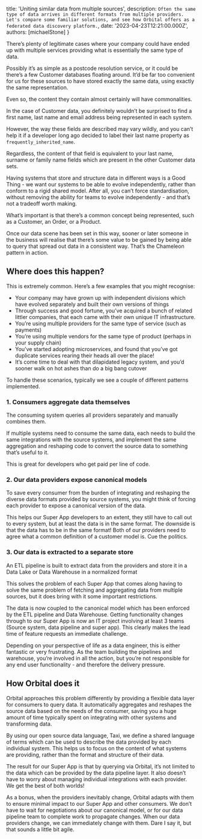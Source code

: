 
  title: 'Uniting similar data from multiple sources',
  description: `Often the same type of data arrives in different formats from multiple providers. Let's compare some familiar solutions, and see how Orbital offers as a federated data discovery platform.`,
  date: '2023-04-23T12:21:00.000Z',
  authors: [michaelStone]
}


There’s plenty of legitimate cases where your company could have ended up with multiple services
providing what is essentially the same type of data.

Possibly it’s as simple as a postcode resolution service, or it could be there’s a few Customer
databases floating around.  It’d be far too convenient for us for
these sources to have stored exactly the same data, using exactly the same representation.

Even so, the content they contain almost certainly will have commonalities.

In the case of Customer data, you definitely wouldn’t be surprised to find a first name,
last name and email address being represented in each system.

However, the way these fields are described may vary wildly, and you can’t help it if a developer long ago decided to label their last name property as `frequently_inherited_name`.

Regardless, the content of that field is equivalent to your last name, surname or family name fields which are present in the other Customer data sets.

Having systems that store and structure data in different ways is a Good Thing - we want our systems to be able to evolve independently, rather than conform to a rigid shared model. After all, you can’t force standardisation, without removing the ability for teams to evolve independently - and that’s not a tradeoff worth making.

What’s important is that there’s a common concept being represented, such as a Customer, an Order, or a Product.

Once our data scene has been set in this way, sooner or later someone in the business will realise that there’s some value to be gained by being able to query that spread out data in a consistent way.  That’s the Chameleon pattern in action.

## Where does this happen?

This is extremely common. Here’s a few examples that you might recognise:

* Your company may have grown up with independent divisions which have evolved separately and built their own versions of things
* Through success and good fortune, you’ve acquired a bunch of related littler companies, that each came with their own unique IT infrastructure.
* You’re using multiple providers for the same type of service (such as payments)
* You’re using multiple vendors for the same type of product (perhaps in your supply chain)
* You’ve started adopting microservices, and found that you’ve got duplicate services rearing their heads all over the place!
* It’s come time to deal with that dilapidated legacy system, and you’d sooner walk on hot ashes than do a big bang cutover


To handle these scenarios, typically we see a couple of different patterns implemented.

### 1. Consumers aggregate data themselves

The consuming system queries all providers separately and manually combines them.

If multiple systems need to consume the same data, each needs to build the same integrations with the source systems, and implement the same aggregation and reshaping code to convert the source data to something that’s useful to it.

This is great for developers who get paid per line of code.

<BlogImageWithCaption src={ConsumersAggreagteThemselves}
                      caption="Super App goes it alone and integrates with everyone separately"/>

### 2. Our data providers expose canonical models
To save every consumer from the burden of integrating and reshaping the diverse data formats provided by source systems, you might think of forcing each provider to expose a canonical version of the data.

This helps our Super App developers to an extent, they still have to call out to every system, but at least the data is in the same format. The downside is that the data has to be in the same format! Both of our providers need to agree what a common definition of a customer model is. Cue the politics.

<BlogImageWithCaption src={ExposeCanonincalModels}
                      caption="Super App, System 1 and System 2 convene a UN summit to agree a model"/>

### 3. Our data is extracted to a separate  store
An ETL pipeline is built to extract data from the providers and store it in a Data Lake or Data Warehouse in a normalized format

<BlogImageWithCaption src={DataInASeperateStore}
                      caption="Super App hitches it's feature cart to the world's longest train"/>

This solves the problem of each Super App that comes along having to solve the same problem of fetching and aggregating data from multiple sources, but it does bring with it some important restrictions.

The data is now coupled to the canonical model which has been enforced by the ETL pipeline and Data Warehouse. Getting functionality changes through to our Super App is now an IT project involving at least 3 teams (Source system, data pipeline and super app). This clearly makes the lead time of feature requests an immediate challenge.

Depending on your perspective of life as a data engineer, this is either fantastic or very frustrating.  As the team building the pipelines and warehouse, you’re involved in all the action, but you’re not responsible for any end user functionality - and therefore the delivery pressure.

## How Orbital does it

Orbital approaches this problem differently by providing a flexible data layer for consumers to query data. It automatically aggregates and reshapes the source data based on the needs of the consumer, saving you a huge amount of time typically spent on integrating with other systems and transforming data.


<BlogImageWithCaption src={HowOrbitalDoesIt}
                      caption="Super App asks it's trusty friend Orbital to worry about how to resolve the data it needs"/>

By using our open source data language, Taxi, we define a shared language of terms which can be used to describe the data provided by each individual system. This helps us to focus on the content of what systems are providing, rather than the format and structure of their data.

The result for our Super App is that by querying via Orbital, it’s not limited to the data which can be provided by the data pipeline layer. It also doesn’t have to worry about managing individual integrations with each provider. We get the best of both worlds!

As a bonus, when the providers inevitably change, Orbital adapts with them to ensure minimal impact to our Super App and other consumers. We don’t have to wait for negotiations about our canonical model, or for our data pipeline team to complete work to propagate changes. When our data providers change, we can immediately change with them. Dare I say it, but that sounds a little bit agile.
